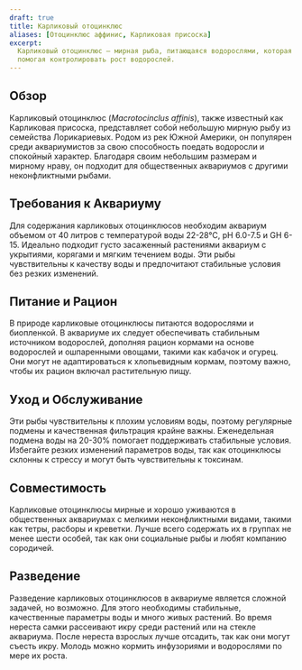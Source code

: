 ```yaml
---
draft: true
title: Карликовый отоцинклюс
aliases: [Отоцинклюс аффинис, Карликовая присоска]
excerpt:
  Карликовый отоцинклюс — мирная рыба, питающаяся водорослями, которая хорошо подходит для растительных аквариумов,
  помогая контролировать рост водорослей.
---
```


## Обзор

Карликовый отоцинклюс (_Macrotocinclus affinis_), также известный как Карликовая присоска, представляет собой небольшую
мирную рыбу из семейства Лорикариевых. Родом из рек Южной Америки, он популярен среди аквариумистов за свою способность
поедать водоросли и спокойный характер. Благодаря своим небольшим размерам и мирному нраву, он подходит для общественных
аквариумов с другими неконфликтными рыбами.

## Требования к Аквариуму

Для содержания карликовых отоцинклюсов необходим аквариум объемом от 40 литров с температурой воды 22-28°C, pH 6.0-7.5 и
GH 6-15. Идеально подходит густо засаженный растениями аквариум с укрытиями, корягами и мягким течением воды. Эти рыбы
чувствительны к качеству воды и предпочитают стабильные условия без резких изменений.

## Питание и Рацион

В природе карликовые отоцинклюсы питаются водорослями и биопленкой. В аквариуме их следует обеспечивать стабильным
источником водорослей, дополняя рацион кормами на основе водорослей и ошпаренными овощами, такими как кабачок и огурец.
Они могут не адаптироваться к хлопьевидным кормам, поэтому важно, чтобы их рацион включал растительную пищу.

## Уход и Обслуживание

Эти рыбы чувствительны к плохим условиям воды, поэтому регулярные подмены и качественная фильтрация крайне важны.
Еженедельная подмена воды на 20-30% помогает поддерживать стабильные условия. Избегайте резких изменений параметров
воды, так как отоцинклюсы склонны к стрессу и могут быть чувствительны к токсинам.

## Совместимость

Карликовые отоцинклюсы мирные и хорошо уживаются в общественных аквариумах с мелкими неконфликтными видами, такими как
тетры, расборы и креветки. Лучше всего содержать их в группах не менее шести особей, так как они социальные рыбы и любят
компанию сородичей.

## Разведение

Разведение карликовых отоцинклюсов в аквариуме является сложной задачей, но возможно. Для этого необходимы стабильные,
качественные параметры воды и много живых растений. Во время нереста самки рассеивают икру среди растений или на стекле
аквариума. После нереста взрослых лучше отсадить, так как они могут съесть икру. Молодь можно кормить инфузориями и
водорослями по мере их роста.
